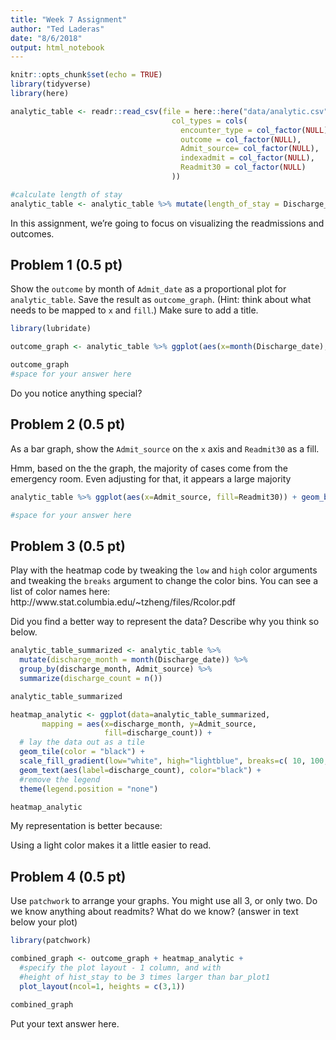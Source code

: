 ```yaml
---
title: "Week 7 Assignment"
author: "Ted Laderas"
date: "8/6/2018"
output: html_notebook
---
```


```r
knitr::opts_chunk$set(echo = TRUE)
library(tidyverse)
library(here)

analytic_table <- readr::read_csv(file = here::here("data/analytic.csv"), 
                                    col_types = cols(
                                      encounter_type = col_factor(NULL),
                                      outcome = col_factor(NULL),
                                      Admit_source= col_factor(NULL),
                                      indexadmit = col_factor(NULL),
                                      Readmit30 = col_factor(NULL)
                                    ))

#calculate length of stay
analytic_table <- analytic_table %>% mutate(length_of_stay = Discharge_date - Admit_date) %>% filter(indexadmit ==1)


```

In this assignment, we're going to focus on visualizing the readmissions and outcomes.

## Problem 1 (0.5 pt)

Show the `outcome` by month of `Admit_date` as a proportional plot for `analytic_table`. Save the result as `outcome_graph`. (Hint: think about what needs to be mapped to `x` and `fill`.) Make sure to add a title.

```r
library(lubridate)

outcome_graph <- analytic_table %>% ggplot(aes(x=month(Discharge_date), fill=outcome)) + geom_bar(position="fill", color="black") + ggtitle("Outcomes by Admit Month")

outcome_graph
#space for your answer here
```

Do you notice anything special?

## Problem 2 (0.5 pt)

As a bar graph, show the `Admit_source` on the `x` axis and `Readmit30` as a fill.

Hmm, based on the the graph, the majority of cases come from the emergency room. Even adjusting for that, it appears a large majority 

```r
analytic_table %>% ggplot(aes(x=Admit_source, fill=Readmit30)) + geom_bar(color="black")

#space for your answer here
```

## Problem 3 (0.5 pt)

Play with the heatmap code by tweaking the `low` and `high` color arguments and tweaking the `breaks` argument to change the color bins. You can see a list of color names here: http://www.stat.columbia.edu/~tzheng/files/Rcolor.pdf

Did you find a better way to represent the data? Describe why you think so below.

```r
analytic_table_summarized <- analytic_table %>% 
  mutate(discharge_month = month(Discharge_date)) %>% 
  group_by(discharge_month, Admit_source) %>%
  summarize(discharge_count = n()) 

analytic_table_summarized

heatmap_analytic <- ggplot(data=analytic_table_summarized, 
       mapping = aes(x=discharge_month, y=Admit_source, 
                     fill=discharge_count)) + 
  # lay the data out as a tile
  geom_tile(color = "black") + 
  scale_fill_gradient(low="white", high="lightblue", breaks=c( 10, 100, 1000, 5000)) +
  geom_text(aes(label=discharge_count), color="black") + 
  #remove the legend
  theme(legend.position = "none")

heatmap_analytic
```

My representation is better because:

Using a light color makes it a little easier to read. 

## Problem 4 (0.5 pt)

Use `patchwork` to arrange your graphs. You might use all 3, or only two. Do we know anything about readmits? What do we know? (answer in text below your plot)

```r
library(patchwork)

combined_graph <- outcome_graph + heatmap_analytic + 
  #specify the plot layout - 1 column, and with 
  #height of hist_stay to be 3 times larger than bar_plot1
  plot_layout(ncol=1, heights = c(3,1))

combined_graph
```

Put your text answer here.